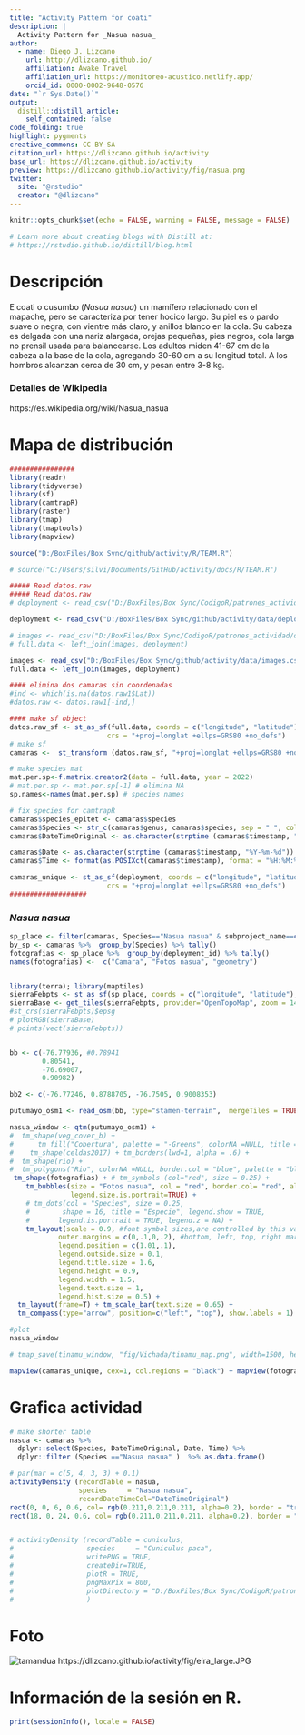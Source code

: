 ```yaml
---
title: "Activity Pattern for coati"
description: |
  Activity Pattern for _Nasua nasua_
author:
  - name: Diego J. Lizcano  
    url: http://dlizcano.github.io/
    affiliation: Awake Travel
    affiliation_url: https://monitoreo-acustico.netlify.app/
    orcid_id: 0000-0002-9648-0576
date: "`r Sys.Date()`"
output:
  distill::distill_article:
    self_contained: false
code_folding: true
highlight: pygments
creative_commons: CC BY-SA
citation_url: https://dlizcano.github.io/activity
base_url: https://dlizcano.github.io/activity
preview: https://dlizcano.github.io/activity/fig/nasua.png
twitter:
  site: "@rstudio"
  creator: "@dlizcano"
---
```



```r
knitr::opts_chunk$set(echo = FALSE, warning = FALSE, message = FALSE)

# Learn more about creating blogs with Distill at:
# https://rstudio.github.io/distill/blog.html

```


# Descripción

E coati o cusumbo (_Nasua nasua_) un mamífero relacionado con el mapache, pero se caracteriza por tener hocico largo. Su piel es o pardo suave o negra, con vientre más claro, y anillos blanco en la cola. Su cabeza es delgada con una nariz alargada, orejas pequeñas, pies negros, cola larga no prensil usada para balancearse. Los adultos miden 41-67 cm de la cabeza a la base de la cola, agregando 30-60 cm a su longitud total. A los hombros alcanzan cerca de 30 cm, y pesan entre 3-8 kg.

### Detalles de Wikipedia

https://es.wikipedia.org/wiki/Nasua_nasua


# Mapa de distribución

```r

################
library(readr)
library(tidyverse)
library(sf)
library(camtrapR)
library(raster)
library(tmap)
library(tmaptools)
library(mapview)

source("D:/BoxFiles/Box Sync/github/activity/R/TEAM.R")

# source("C:/Users/silvi/Documents/GitHub/activity/docs/R/TEAM.R")

##### Read datos.raw
##### Read datos.raw
# deployment <- read_csv("D:/BoxFiles/Box Sync/CodigoR/patrones_actividad/data/deployments.csv")

deployment <- read_csv("D:/BoxFiles/Box Sync/github/activity/data/deployments.csv")

# images <- read_csv("D:/BoxFiles/Box Sync/CodigoR/patrones_actividad/data/images.csv")
# full.data <- left_join(images, deployment)

images <- read_csv("D:/BoxFiles/Box Sync/github/activity/data/images.csv")
full.data <- left_join(images, deployment)

#### elimina dos camaras sin coordenadas
#ind <- which(is.na(datos.raw1$Lat))
#datos.raw <- datos.raw1[-ind,]

#### make sf object
datos.raw_sf <- st_as_sf(full.data, coords = c("longitude", "latitude"), 
                        crs = "+proj=longlat +ellps=GRS80 +no_defs")
# make sf
camaras <-  st_transform (datos.raw_sf, "+proj=longlat +ellps=GRS80 +no_defs") 

# make species mat
mat.per.sp<-f.matrix.creator2(data = full.data, year = 2022)
# mat.per.sp <- mat.per.sp[-1] # elimina NA 
sp.names<-names(mat.per.sp) # species names

# fix species for camtrapR
camaras$species_epitet <- camaras$species
camaras$Species <- str_c(camaras$genus, camaras$species, sep = " ", collapse = NULL)
camaras$DateTimeOriginal <- as.character(strptime (camaras$timestamp, "%Y-%m-%d %H:%M:%S"))#sub(" UTC", "", camaras$timestamp) # remove the UTC

camaras$Date <- as.character(strptime (camaras$timestamp, "%Y-%m-%d"))
camaras$Time <- format(as.POSIXct(camaras$timestamp), format = "%H:%M:%S")

camaras_unique <- st_as_sf(deployment, coords = c("longitude", "latitude"), 
                        crs = "+proj=longlat +ellps=GRS80 +no_defs")
###################

```


### _Nasua nasua_

```r



sp_place <- filter(camaras, Species=="Nasua nasua" & subproject_name==c("Selva Vides", "El Escondite"))
by_sp <- camaras %>%  group_by(Species) %>% tally()
fotografias <- sp_place %>%  group_by(deployment_id) %>% tally()
names(fotografias) <-  c("Camara", "Fotos nasua", "geometry")


library(terra); library(maptiles)
sierraFebpts <- st_as_sf(sp_place, coords = c("longitude", "latitude"), crs=4326)
sierraBase <- get_tiles(sierraFebpts, provider="OpenTopoMap", zoom = 14)
#st_crs(sierraFebpts)$epsg
# plotRGB(sierraBase)
# points(vect(sierraFebpts))


bb <- c(-76.77936, #0.78941
        0.80541, 
        -76.69007, 
        0.90982)

bb2 <- c(-76.77246, 0.8788705, -76.7505, 0.9008353)

putumayo_osm1 <- read_osm(bb, type="stamen-terrain",  mergeTiles = TRUE) 

nasua_window <- qtm(putumayo_osm1) + 
#  tm_shape(veg_cover_b) + 
#      tm_fill("Cobertura", palette = "-Greens", colorNA =NULL, title = "Coberturas", alpha = 0.5) + 
#    tm_shape(celdas2017) + tm_borders(lwd=1, alpha = .6) + 
#  tm_shape(rio) +
#  tm_polygons("Rio", colorNA =NULL, border.col = "blue", palette = "blue") +  #tm_symbols (size = 0.5) +
 tm_shape(fotografias) + # tm_symbols (col="red", size = 0.25) + 
    tm_bubbles(size = "Fotos nasua", col = "red", border.col= "red", alpha= 0.5, 
               legend.size.is.portrait=TRUE) +
    # tm_dots(col = "Species", size = 0.25, 
    #        shape = 16, title = "Especie", legend.show = TRUE,
    #       legend.is.portrait = TRUE, legend.z = NA) +
    tm_layout(scale = 0.9, #font symbol sizes,are controlled by this value 
            outer.margins = c(0,.1,0,.2), #bottom, left, top, right margin
            legend.position = c(1.01,.1), 
            legend.outside.size = 0.1,
            legend.title.size = 1.6,
            legend.height = 0.9,
            legend.width = 1.5,
            legend.text.size = 1, 
            legend.hist.size = 0.5) + 
  tm_layout(frame=T) + tm_scale_bar(text.size = 0.65) + 
  tm_compass(type="arrow", position=c("left", "top"), show.labels = 1)

#plot
nasua_window

# tmap_save(tinamu_window, "fig/Vichada/tinamu_map.png", width=1500, height=1000, dpi = 150)

mapview(camaras_unique, cex=1, col.regions = "black") + mapview(fotografias,  cex = "Fotos nasua", alpha = 0, map.types=c("Esri.WorldImagery", "OpenTopoMap"))

```


# Grafica actividad

```r


# make shorter table
nasua <- camaras %>% 
  dplyr::select(Species, DateTimeOriginal, Date, Time) %>% 
  dplyr::filter (Species =="Nasua nasua" )  %>% as.data.frame()

# par(mar = c(5, 4, 3, 3) + 0.1)
activityDensity (recordTable = nasua,
                 species     = "Nasua nasua",
                 recordDateTimeCol="DateTimeOriginal") 
rect(0, 0, 6, 0.6, col= rgb(0.211,0.211,0.211, alpha=0.2), border = "transparent")
rect(18, 0, 24, 0.6, col= rgb(0.211,0.211,0.211, alpha=0.2), border = "transparent")


# activityDensity (recordTable = cuniculus,
#                  species     = "Cuniculus paca",
#                  writePNG = TRUE,
#                  createDir=TRUE,
#                  plotR = TRUE,
#                  pngMaxPix = 800,
#                  plotDirectory = "D:/BoxFiles/Box Sync/CodigoR/patrones_actividad/fig/paca_activ.png"
#                  )


```

# Foto

 ![tamandua](https://dlizcano.github.io/activity/fig/eira_small.JPG)
 https://dlizcano.github.io/activity/fig/eira_large.JPG

# Información de la sesión en R.

```r
print(sessionInfo(), locale = FALSE)
```

